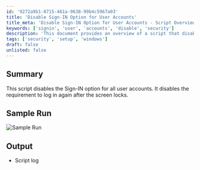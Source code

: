 ```yaml
---
id: '9272a9b1-8715-461a-9638-99b4c5967a03'
title: 'Disable Sign-IN Option for User Accounts'
title_meta: 'Disable Sign-IN Option for User Accounts - Script Overview'
keywords: ['signin', 'user', 'accounts', 'disable', 'security']
description: 'This document provides an overview of a script that disables the Sign-IN option for all user accounts, ensuring users are not required to log in again after their screens lock. It includes a sample run image and details about the script output.'
tags: ['security', 'setup', 'windows']
draft: false
unlisted: false
---
```

## Summary

This script disables the Sign-IN option for all user accounts. It disables the requirement to log in again after the screen locks.

## Sample Run

![Sample Run](../../../static/img/Disable-Sign-In-on-Wake-on-PC/image_1.png)

## Output

- Script log











